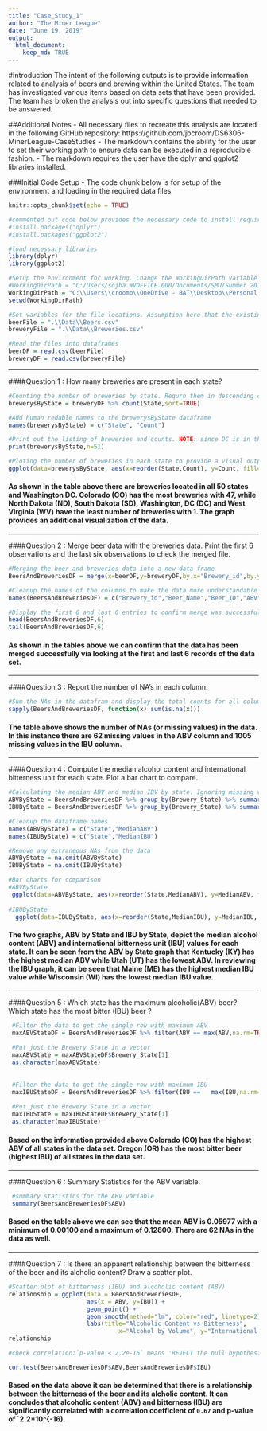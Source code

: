 ---
title: "Case_Study_1"
author: "The Miner League"
date: "June 19, 2019"
output: 
  html_document:
    keep_md: TRUE
---

#Introduction
The intent of the following outputs is to provide information related to analysis of beers and brewing within the United States. The team has investigated various items based on data sets that have been provided. The team has broken the analysis out into specific questions that needed to be answered. 

##Additional Notes
- All necessary files to recreate this analysis are located in the following GitHub repository: https://github.com/jbcroom/DS6306-MinerLeague-CaseStudies
- The markdown contains the ability for the user to set their working path to ensure data can be executed in a reproducible fashion. 
- The markdown requires the user have the dplyr and ggplot2 libraries installed.

###Initial Code Setup - The code chunk below is for setup of the environment and loading in the required data files
```{r setup, include=FALSE}
knitr::opts_chunk$set(echo = TRUE)
```
```{r message=FALSE, warning=FALSE}
#commented out code below provides the necessary code to install required packages is needed
#install.packages("dplyr")
#install.packages("ggplot2")

#load necessary libraries
library(dplyr)
library(ggplot2)

#Setup the environment for working. Change the WorkingDirPath variable as needed to set the appropriate working directory
#WorkingDirPath = "C:/Users/sojha.WVOFFICE.000/Documents/SMU/Summer 2019/Doing Data Science/CaseStudy1_2_2_2"
WorkingDirPath = "C:\\Users\\croomb\\OneDrive - BAT\\Desktop\\Personal Training\\SMU\\DS 6306 - Doing Data Science\\DS6306-MinerLeague-CaseStudies\\CaseStudy1"
setwd(WorkingDirPath)

#Set variables for the file locations. Assumption here that the existing GitHub structure will be used.
beerFile = ".\\Data\\Beers.csv"
breweryFile = ".\\Data\\Breweries.csv"

#Read the files into dataframes
beerDF = read.csv(beerFile)
breweryDF = read.csv(breweryFile)
```

***

####Question 1 : How many breweries are present in each state?
```{r, fig.width=10, fig.height=10,message=FALSE, warning=FALSE}
#Counting the number of breweries by state. Requrn them in descending count order
brewerysByState = breweryDF %>% count(State,sort=TRUE)

#Add human redable names to the brewerysByState dataframe
names(brewerysByState) = c("State", "Count")

#Print out the listing of breweries and counts. NOTE: since DC is in the list there are 51 total entries
print(brewerysByState,n=51)

#Ploting the number of breweries in each state to provide a visual output
ggplot(data=brewerysByState, aes(x=reorder(State,Count), y=Count, fill=State)) + geom_bar(stat="identity", show.legend = FALSE) + labs(x ="State",y="Brewery Count",title="Number of Breweries by State") + theme(plot.title = element_text(size = 16,face= "bold",hjust = 0.5)) + theme(axis.text = element_text(size=8),axis.title=element_text(size=10))
```

#### As shown in the table above there are breweries located in all 50 states and Washington DC. Colorado (CO) has the most breweries with 47, while North Dakota (ND), South Dakota (SD), Washington, DC (DC) and West Virginia (WV) have the least number of breweries with 1. The graph provides an additional visualization of the data. 

***

####Question 2 : Merge beer data with the breweries data.  Print the first 6 observations and the last six observations to check the merged file.
```{r message=FALSE, warning=FALSE}
#Merging the beer and breweries data into a new data frame
BeersAndBreweriesDF = merge(x=beerDF,y=breweryDF,by.x="Brewery_id",by.y="Brew_ID")

#Cleanup the names of the columns to make the data more understandable
names(BeersAndBreweriesDF) = c("Brewery_id","Beer_Name","Beer_ID","ABV","IBU","Beer_Style","Beer_OZ","Brewery_Name","Brewery_City","Brewery_State")

#Display the first 6 and last 6 entries to confirm merge was successful
head(BeersAndBreweriesDF,6)
tail(BeersAndBreweriesDF,6)
```
#### As shown in the tables above we can confirm that the data has been merged successfully via looking at the first and last 6 records of the data set.

***

####Question 3 : Report the number of NA's in each column.
```{r}
#Sum the NAs in the datafram and display the total counts for all columnt
sapply(BeersAndBreweriesDF, function(x) sum(is.na(x)))
```
#### The table above shows the number of NAs (or missing values) in the data. In this instance there are 62 missing values in the ABV column and 1005 missing values in the IBU column. 

***


####Question 4 : Compute the median alcohol content and international bitterness unit for each state.  Plot a bar chart to compare.
```{r, fig.width=10, fig.height=10,message=FALSE, warning=FALSE}
#Calculating the median ABV and median IBV by state. Ignoring missing values
ABVByState = BeersAndBreweriesDF %>% group_by(Brewery_State) %>% summarise(median=median(ABV,na.rm=TRUE))
IBUByState = BeersAndBreweriesDF %>% group_by(Brewery_State) %>% summarise(median=median(IBU,na.rm=TRUE))

#Cleanup the dataframe names
names(ABVByState) = c("State","MedianABV")
names(IBUByState) = c("State","MedianIBU")

#Remove any extraneous NAs from the data
ABVByState = na.omit(ABVByState)
IBUByState = na.omit(IBUByState)

#Bar charts for comparison
#ABVByState
 ggplot(data=ABVByState, aes(x=reorder(State,MedianABV), y=MedianABV, fill=State)) + geom_bar(stat="identity", show.legend = FALSE) + labs(x ="State",y="ABV",title="ABV by State") + theme(plot.title = element_text(size = 16,face= "bold",hjust = 0.5)) + theme(axis.text = element_text(size=8),axis.title=element_text(size=10))
 
#IBUByState
  ggplot(data=IBUByState, aes(x=reorder(State,MedianIBU), y=MedianIBU, fill=State)) + geom_bar(stat="identity", show.legend = FALSE) + labs(x ="State",y="IBU",title="IBU by State") + theme(plot.title = element_text(size = 16,face= "bold",hjust = 0.5)) + theme(axis.text = element_text(size=8),axis.title=element_text(size=10))
```

#### The two graphs, ABV by State and IBU by State, depict the median alcohol content (ABV) and international bitterness unit (IBU) values for each state. It can be seen from the ABV by State graph that Kentucky (KY) has the highest median ABV while Utah (UT) has the lowest ABV. In reviewing the IBU graph, it can be seen that Maine (ME) has the highest median IBU value while Wisconsin (WI) has the lowest median IBU value.  

***

####Question 5 : Which state has the maximum alcoholic(ABV) beer? Which state has the most bitter (IBU) beer ?

```{r, fig.width=10, fig.height=10}
 #Filter the data to get the single row with maximum ABV
 maxABVStateDF = BeersAndBreweriesDF %>% filter(ABV == max(ABV,na.rm=TRUE))
 
 #Put just the Brewery State in a vector
 maxABVState = maxABVStateDF$Brewery_State[1]
 as.character(maxABVState)
 
 
 #Filter the data to get the single row with maximum IBU
 maxIBUStateDF = BeersAndBreweriesDF %>% filter(IBU ==   max(IBU,na.rm=TRUE))
 
 #Put just the Brewery State in a vector
 maxIBUState = maxIBUStateDF$Brewery_State[1]
 as.character(maxIBUState)
```
#### Based on the information provided above Colorado (CO) has the highest ABV of all states in the data set. Oregon (OR) has the most bitter beer (highest IBU) of all states in the data set.  

***


####Question 6 : Summary Statistics for the ABV variable.
```{r}
 #summary statistics for the ABV variable
 summary(BeersAndBreweriesDF$ABV)
```
#### Based on the table above we can see that the mean ABV is 0.05977 with a minimum of 0.00100 and a maximum of 0.12800. There are 62 NAs in the data as well. 
  
***

####Question 7 : Is there an apparent relationship between the bitterness of the beer and its alcholic content? Draw a scatter plot.

```{r, fig.width=10, fig.height=10}
#Scatter plot of bitterness (IBU) and alcoholic content (ABV)
relationship = ggplot(data = BeersAndBreweriesDF,
                      aes(x = ABV, y=IBU)) +
                      geom_point() +
                      geom_smooth(method="lm", color="red", linetype=2) +
                      labs(title="Alcoholic Content vs Bitterness",
                               x="Alcohol by Volume", y="International Bitterness Units")
relationship

#check correlation:`p-value < 2.2e-16` means 'REJECT the null hypothesis' that true correlation is equal to 0. We can conclude that alcoholic content (ABV) and bitterness (IBU) are significantly correlated with a correlation coefficient of `0.67` and p-value of `2.2*10^{-16}`.

cor.test(BeersAndBreweriesDF$ABV,BeersAndBreweriesDF$IBU)
```
#### Based on the data above it can be determined that there is a relationship between the bitterness of the beer and its alcholic content. It can concludes that alcoholic content (ABV) and bitterness (IBU) are significantly correlated with a correlation coefficient of `0.67` and p-value of `2.2*10^{-16).

